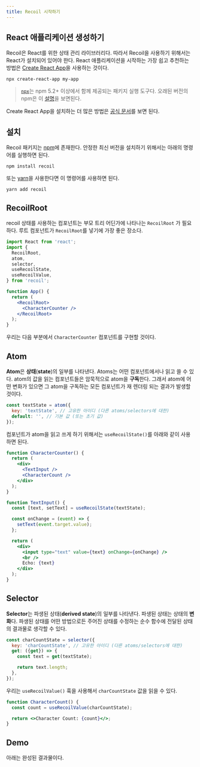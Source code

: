 ```yaml
---
title: Recoil 시작하기
---
```


## React 애플리케이션 생성하기

Recoil은 React를 위한 상태 관리 라이브러리다. 따라서 Recoil을 사용하기 위해서는 React가 설치되어 있어야 한다. React 애플리케이션을 시작하는 가장 쉽고 추천하는 방법은 [Create React App](https://github.com/facebook/create-react-app#creating-an-app)을 사용하는 것이다.

```shell
npx create-react-app my-app
```

> [`npx`](https://medium.com/@maybekatz/introducing-npx-an-npm-package-runner-55f7d4bd282b)는 npm 5.2+ 이상에서 함께 제공되는 패키지 실행 도구다. 오래된 버전의 npm은 이 [설명](https://gist.github.com/gaearon/4064d3c23a77c74a3614c498a8bb1c5f)을 보면된다.

Create React App을 설치하는 더 많은 방법은 [공식 문서](https://github.com/facebook/create-react-app#creating-an-app)를 보면 된다.

## 설치

Recoil 패키지는 <a href="https://www.npmjs.com/get-npm" target="_blank">npm</a>에 존재한다. 안정한 최신 버전을 설치하기 위해서는 아래의 명령어를 실행하면 된다.

```shell
npm install recoil
```

또는 <a href="https://classic.yarnpkg.com/en/docs/install/" target="_blank">yarn</a>을 사용한다면 이 명령어를 사용하면 된다.

```shell
yarn add recoil
```

## RecoilRoot

recoil 상태를 사용하는 컴포넌트는 부모 트리 어딘가에 나타나는 `RecoilRoot` 가 필요하다. 루트 컴포넌트가 `RecoilRoot`를 넣기에 가장 좋은 장소다.

```jsx
import React from 'react';
import {
  RecoilRoot,
  atom,
  selector,
  useRecoilState,
  useRecoilValue,
} from 'recoil';

function App() {
  return (
    <RecoilRoot>
      <CharacterCounter />
    </RecoilRoot>
  );
}
```

우리는 다음 부분에서 `CharacterCounter` 컴포넌트를 구현할 것이다.

## Atom

**Atom**은 **상태**(**state**)의 일부를 나타낸다. Atoms는 어떤 컴포넌트에서나 읽고 쓸 수 있다. atom의 값을 읽는 컴포넌트들은 암묵적으로 atom을 **구독**한다. 그래서 atom에 어떤 변화가 있으면 그 atom을 구독하는 모든 컴포넌트가 재 렌더링 되는 결과가 발생할 것이다.

```javascript
const textState = atom({
  key: 'textState', // 고유한 아이디 (다른 atoms/selectors에 대한)
  default: '', // 기본 값 (또는 초기 값)
});
```

컴포넌트가 atom을 읽고 쓰게 하기 위해서는 `useRecoilState()`를 아래와 같이 사용하면 된다.

```jsx
function CharacterCounter() {
  return (
    <div>
      <TextInput />
      <CharacterCount />
    </div>
  );
}

function TextInput() {
  const [text, setText] = useRecoilState(textState);

  const onChange = (event) => {
    setText(event.target.value);
  };

  return (
    <div>
      <input type="text" value={text} onChange={onChange} />
      <br />
      Echo: {text}
    </div>
  );
}
```

## Selector

**Selector**는 파생된 상태(**derived state**)의 일부를 나타낸다. 파생된 상태는 상태의 **변화**다. 파생된 상태를 어떤 방법으로든 주어진 상태를 수정하는 순수 함수에 전달된 상태의 결과물로 생각할 수 있다.

```jsx
const charCountState = selector({
  key: 'charCountState', // 고유한 아이디 (다른 atoms/selectors에 대한)
  get: ({get}) => {
    const text = get(textState);

    return text.length;
  },
});
```

우리는 `useRecoilValue()` 훅을 사용해서 `charCountState` 값을 읽을 수 있다.

```jsx
function CharacterCount() {
  const count = useRecoilValue(charCountState);

  return <>Character Count: {count}</>;
}
```

## Demo

아래는 완성된 결과물이다.


<GettingStarted />
